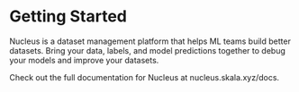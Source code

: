 # Getting Started

Nucleus is a dataset management platform that helps ML teams build better datasets. Bring your data, labels, and model predictions together to debug your models and improve your datasets.

Check out the full documentation for Nucleus at nucleus.skala.xyz/docs.
